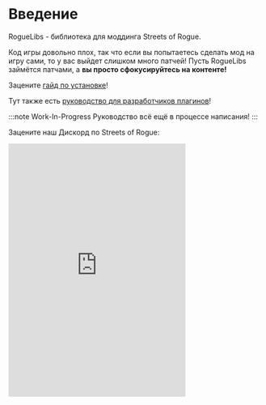 # Введение

RogueLibs - библиотека для моддинга Streets of Rogue.

Код игры довольно плох, так что если вы попытаетесь сделать мод на игру сами, то у вас выйдет слишком много патчей! Пусть RogueLibs займётся патчами, а **вы просто сфокусируйтесь на контенте!**

Зацените [гайд по установке](./user/installation)!

Тут также есть [руководство для разработчиков плагинов](./dev/getting-started)!

:::note Work-In-Progress
Руководство всё ещё в процессе написания!
:::

Зацените наш Дискорд по Streets of Rogue:

<iframe src="https://discord.com/widget?id=766725034445635634&theme=dark" width="350" height="500" allowtransparency="true" frameborder="0" sandbox="allow-popups allow-popups-to-escape-sandbox allow-same-origin allow-scripts"/>

